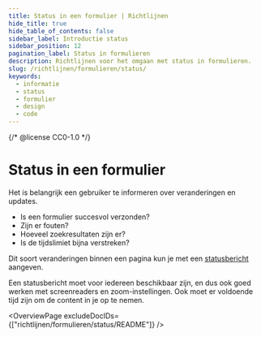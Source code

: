 ```yaml
---
title: Status in een formulier | Richtlijnen
hide_title: true
hide_table_of_contents: false
sidebar_label: Introductie status
sidebar_position: 12
pagination_label: Status in formulieren
description: Richtlijnen voor het omgaan met status in formulieren.
slug: /richtlijnen/formulieren/status/
keywords:
  - informatie
  - status
  - formulier
  - design
  - code
---
```


{/* @license CC0-1.0 */}


# Status in een formulier

Het is belangrijk een gebruiker te informeren over veranderingen en updates.

- Is een formulier succesvol verzonden?
- Zijn er fouten?
- Hoeveel zoekresultaten zijn er?
- Is de tijdslimiet bijna verstreken?

Dit soort veranderingen binnen een pagina kun je met een [statusbericht](https://www.w3.org/Translations/WCAG22-nl/#dfn-status-messages) aangeven.

Een statusbericht moet voor iedereen beschikbaar zijn, en dus ook goed werken met screenreaders en zoom-instellingen. Ook moet er voldoende tijd zijn om de content in je op te nemen.

<OverviewPage excludeDocIDs={["richtlijnen/formulieren/status/README"]} />

<FormFooterInfo />
